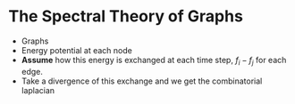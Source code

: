 # The Spectral Theory of Graphs

- Graphs
- Energy potential at each node
- **Assume** how this energy is exchanged at each time step, $f_i - f_j$ for each edge.
- Take a divergence of this exchange and we get the combinatorial laplacian